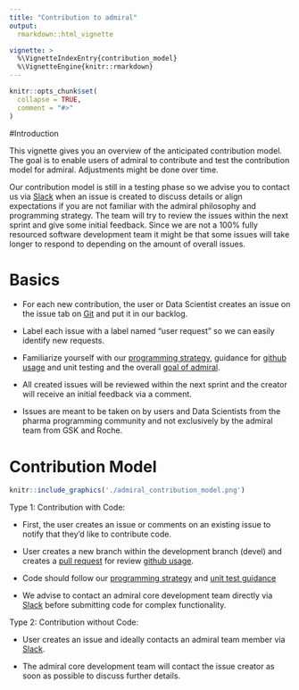 ```yaml
---
title: "Contribution to admiral"
output:
  rmarkdown::html_vignette

vignette: >
  %\VignetteIndexEntry{contribution_model}
  %\VignetteEngine{knitr::rmarkdown}
---
```


```r
knitr::opts_chunk$set(
  collapse = TRUE,
  comment = "#>"
)
```

#Introduction

This vignette gives you an overview of the anticipated contribution model.
The goal is to enable users of admiral to contribute and test the contribution model for admiral. Adjustments might be done over time.

Our contribution model is still in a testing phase so we advise you to contact us via [Slack](https://app.slack.com/client/T028PB489D3/C02C8UN2JTT) when an issue is created to discuss details or align expectations if you are not familiar with the admiral philosophy and programming strategy. The team will try to review the issues within the next sprint and give some initial feedback. Since we are not a 100% fully resourced software development team it might be that some issues will take longer to respond to depending on the amount of overall issues.


# Basics
 * For each new contribution, the user or Data Scientist creates an issue on the issue tab on [Git](https://github.com/Roche-GSK/admiral/issues) and put it in our backlog.

 * Label each issue with a label named “user request” so we can easily identify new requests.

 * Familiarize yourself with our [programming strategy](programming_strategy.html), guidance for [github usage](git_usage.html) and unit testing and the overall [goal of admiral](https://roche-gsk.github.io/admiral/index.html).

 * All created issues will be reviewed within the next sprint and the creator will receive an initial feedback via a comment.

 * Issues are meant to be taken on by users and Data Scientists from the pharma programming community and not exclusively by the admiral team from GSK and Roche.

# Contribution Model

```r
knitr::include_graphics('./admiral_contribution_model.png')
```

Type 1: Contribution with Code:

 * First, the user creates an issue or comments on an existing issue to notify that they’d like to contribute code.

 * User creates a new branch within the development branch (devel) and creates a [pull request](https://roche-gsk.github.io/admiral/articles/pr_review_guidance.html) for review [github usage](git_usage.html).

 * Code should follow our [programming strategy](programming_strategy.html) and [unit test guidance](unit_test_guidance.html)

 * We advise to contact an admiral core development team directly via [Slack](https://app.slack.com/client/T028PB489D3/C02C8UN2JTT) before submitting code for complex functionality.


Type 2: Contribution without Code:

 * User creates an issue and ideally contacts an admiral team member via [Slack](https://app.slack.com/client/T028PB489D3/C02C8UN2JTT).

 * The admiral core development team will contact the issue creator as soon as possible to discuss further details.




